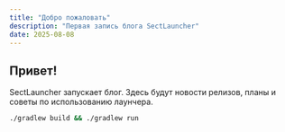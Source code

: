 ```yaml
---
title: "Добро пожаловать"
description: "Первая запись блога SectLauncher"
date: 2025-08-08
---
```


## Привет!

SectLauncher запускает блог. Здесь будут новости релизов, планы и советы по использованию лаунчера.

```bash
./gradlew build && ./gradlew run
```


